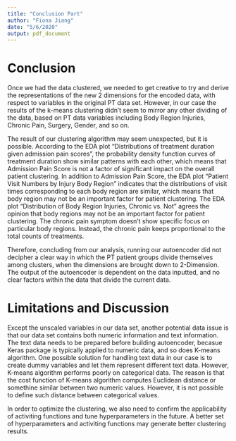 ```yaml
---
title: "Conclusion Part"
author: "Fiona Jiang"
date: "5/6/2020"
output: pdf_document
---
```


# Conclusion

Once we had the data clustered, we needed to get creative to try and derive the representations of the new 2 dimensions for the encoded data, with respect to variables in the original PT data set. However, in our case the results of the k-means clustering didn’t seem to mirror any other dividing of the data, based on PT data variables including Body Region Injuries, Chronic Pain, Surgery, Gender, and so on.  

The result of our clustering algorithm may seem unexpected, but it is possible. According to the EDA plot “Distributions of treatment duration given admission pain scores”, the probability density function curves of treatment duration show similar patterns with each other, which means that Admission Pain Score is not a factor of significant impact on the overall patient clustering. In addition to Admission Pain Score, the EDA plot “Patient Visit Numbers by Injury Body Region” indicates that the distributions of visit times corresponding to each body region are similar, which means that body region may not be an important factor for patient clustering. The EDA plot “Distribution of Body Region Injuries, Chronic vs. Not” agrees the opinion that body regions may not be an important factor for patient clustering. The chronic pain symptom doesn’t show specific focus on particular body regions. Instead, the chronic pain keeps proportional to the total counts of treatments.

Therefore, concluding from our analysis, running our autoencoder did not decipher a clear way in which the PT patient groups divide themselves among clusters, when the dimensions are brought down to 2-Dimension. The output of the autoencoder is dependent on the data inputted, and no clear factors within the data that divide the current data.


# Limitations and Discussion

Except the unscaled variables in our data set, another potential data issue is that our data set contains both numeric information and text information. The text data needs to be prepared before building autoencoder, becasue Keras package is typically applied to numeric data, and so does K-means algorithm. One possible solution for handling text data in our case is to create dummy variables and let them represent different text data. However, K-means algorithm performs poorly on categorical data. The reason is that the cost function of K-means algorithm computes Euclidean distance or somethine similar between two numeric values. However, it is not possible to define such distance between categorical values.

In order to optimize the clustering, we also need to confirm the applicability of activiting functions and tune hyperparameters in the future. A better set of hyperparameters and activiting functions may generate better clustering results.





